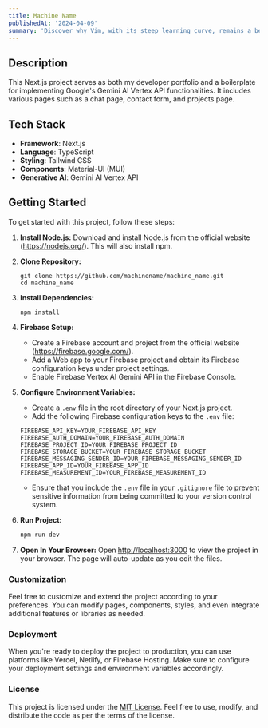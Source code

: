 ```yaml
---
title: Machine Name
publishedAt: '2024-04-09'
summary: 'Discover why Vim, with its steep learning curve, remains a beloved tool among developers for editing code efficiently and effectively.'
---
```

## Description
This Next.js project serves as both my developer portfolio and a boilerplate for implementing Google's Gemini AI Vertex API functionalities. It includes various pages such as a chat page, contact form, and projects page. 

## Tech Stack
- **Framework**: Next.js
- **Language**: TypeScript
- **Styling**: Tailwind CSS
- **Components**: Material-UI (MUI)
- **Generative AI**: Gemini AI Vertex API 

## Getting Started
To get started with this project, follow these steps:

1. **Install Node.js:** Download and install Node.js from the official website (https://nodejs.org/). This will also install npm.

2. **Clone Repository:**
    ```
    git clone https://github.com/machinename/machine_name.git
    cd machine_name
    ```
3. **Install Dependencies:**
    ```
    npm install
    ```
4. **Firebase Setup:**
    - Create a Firebase account and project from the official website (https://firebase.google.com/).
    - Add a Web app to your Firebase project and obtain its Firebase configuration keys under project settings.
    - Enable Firebase Vertex AI Gemini API in the Firebase Console.

5. **Configure Environment Variables:**
    - Create a `.env` file in the root directory of your Next.js project.
    - Add the following Firebase configuration keys to the `.env` file:
    ```
    FIREBASE_API_KEY=YOUR_FIREBASE_API_KEY
    FIREBASE_AUTH_DOMAIN=YOUR_FIREBASE_AUTH_DOMAIN
    FIREBASE_PROJECT_ID=YOUR_FIREBASE_PROJECT_ID
    FIREBASE_STORAGE_BUCKET=YOUR_FIREBASE_STORAGE_BUCKET
    FIREBASE_MESSAGING_SENDER_ID=YOUR_FIREBASE_MESSAGING_SENDER_ID
    FIREBASE_APP_ID=YOUR_FIREBASE_APP_ID
    FIREBASE_MEASUREMENT_ID=YOUR_FIREBASE_MEASUREMENT_ID
    ```
      - Ensure that you include the `.env` file in your `.gitignore` file to prevent sensitive information from being committed to your version control system.

6. **Run Project:**
    ```bash
    npm run dev
    ```

7. **Open In Your Browser:**
    Open [http://localhost:3000](http://localhost:3000) to view the project in your browser. The page will auto-update as you edit the files.

### Customization
Feel free to customize and extend the project according to your preferences. You can modify pages, components, styles, and even integrate additional features or libraries as needed.

### Deployment
When you're ready to deploy the project to production, you can use platforms like Vercel, Netlify, or Firebase Hosting. Make sure to configure your deployment settings and environment variables accordingly.

### License
This project is licensed under the [MIT License](LICENSE). Feel free to use, modify, and distribute the code as per the terms of the license.


